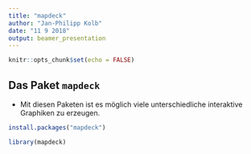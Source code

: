 ```yaml
---
title: "mapdeck"
author: "Jan-Philipp Kolb"
date: "11 9 2018"
output: beamer_presentation
---
```


```r
knitr::opts_chunk$set(echo = FALSE)
```

## Das Paket `mapdeck` 

- Mit diesen Paketen ist es möglich viele unterschiedliche interaktive Graphiken zu erzeugen. 

```r
install.packages("mapdeck")
```


```r
library(mapdeck)
```

